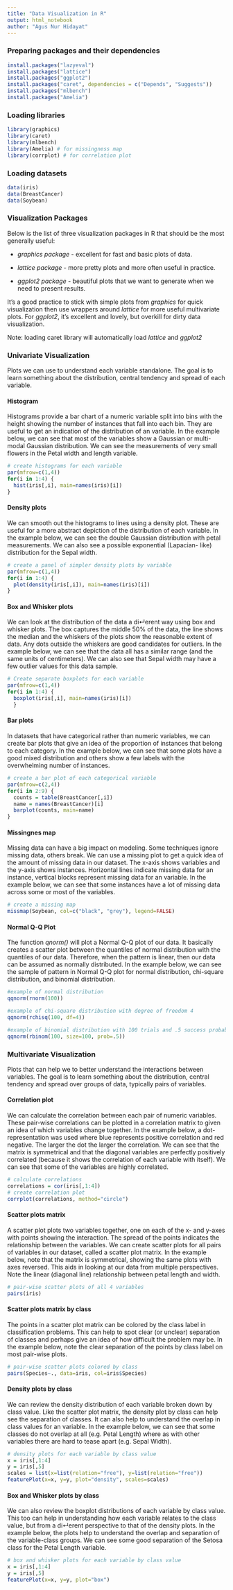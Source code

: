 ```yaml
---
title: "Data Visualization in R"
output: html_notebook
author: "Agus Nur Hidayat"
---
```


### Preparing packages and their dependencies

```r
install.packages("lazyeval")
install.packages("lattice")
install.packages("ggplot2")
install.packages("caret", dependencies = c("Depends", "Suggests"))
install.packages("mlbench")
install.packages("Amelia")
```

### Loading libraries

```r
library(graphics)
library(caret)
library(mlbench)
library(Amelia) # for missingness map
library(corrplot) # for correlation plot
```

### Loading datasets

```r
data(iris)
data(BreastCancer)
data(Soybean)
```

### Visualization Packages

Below is the list of three visualization packages in R that should be the most generally useful:

* *graphics package* - excellent for fast and basic plots of data.

* *lattice package* - more pretty plots and more often useful in practice.

* *ggplot2 package* - beautiful plots that we want to generate when we need to present results.

It's a good practice to stick with simple plots from *graphics* for quick  visualization then use wrappers around *lattice* for more useful multivariate plots. For *ggplot2*, it's excellent and lovely, but overkill for dirty data visualization.

Note: loading caret library will automatically load *lattice* and *ggplot2* 

### Univariate Visualization

Plots we can use to understand each variable standalone. The goal is to learn something about the distribution, central tendency and spread of each variable.

#### Histogram

Histograms provide a bar chart of a numeric variable split into bins with the height showing the number of instances that fall into each bin. They are useful to get an indication of the distribution of an variable. In the example below, we can see that most of the variables show a Gaussian or multi-modal Gaussian distribution. We can see the measurements of very small flowers in the Petal width and length variable.

```r
# create histograms for each variable
par(mfrow=c(1,4))
for(i in 1:4) {
  hist(iris[,i], main=names(iris)[i])
}
```

#### Density plots

We can smooth out the histograms to lines using a density plot. These are useful for a more abstract depiction of the distribution of each variable. In the example below, we can see the double Gaussian distribution with petal measurements. We can also see a possible exponential (Lapacian- like) distribution for the Sepal width.

```r
# create a panel of simpler density plots by variable
par(mfrow=c(1,4))
for(i in 1:4) {
  plot(density(iris[,i]), main=names(iris)[i])
}
```


#### Box and Whisker plots

We can look at the distribution of the data a di↵erent way using box and whisker plots. The box captures the middle 50% of the data, the line shows the median and the whiskers of the plots show the reasonable extent of data. Any dots outside the whiskers are good candidates for outliers. In the example below, we can see that the data all has a similar range (and the same units of centimeters). We can also see that Sepal width may have a few outlier values for this data sample.

```r
# Create separate boxplots for each variable
par(mfrow=c(1,4))
for(i in 1:4) {
  boxplot(iris[,i], main=names(iris)[i])
  }
```


#### Bar plots

In datasets that have categorical rather than numeric variables, we can create bar plots that give an idea of the proportion of instances that belong to each category. In the example below, we can see that some plots have a good mixed distribution and others show a few labels with the overwhelming number of instances.

```r
# create a bar plot of each categorical variable
par(mfrow=c(2,4))
for(i in 2:9) {
  counts = table(BreastCancer[,i])
  name = names(BreastCancer)[i]
  barplot(counts, main=name)
}
```


#### Missingnes map

Missing data can have a big impact on modeling. Some techniques ignore missing data, others break. We can use a missing plot to get a quick idea of the amount of missing data in our dataset. The x-axis shows variables and the y-axis shows instances. Horizontal lines indicate missing data for an instance, vertical blocks represent missing data for an variable. In the example below, we can see that some instances have a lot of missing data across some or most of the variables.

```r
# create a missing map
missmap(Soybean, col=c("black", "grey"), legend=FALSE)
```

#### Normal Q-Q Plot

The function *qnorm()* will plot a Normal Q-Q plot of our data. It basically creates a scatter plot between the quantiles of normal distribution with the quantiles of our data. Therefore, when the pattern is linear, then our data can be assumed as normally distributed. In the example below, we can see the sample of pattern in Normal Q-Q plot for normal distribution, chi-square distribution, and binomial distribution.

```r
#example of normal distribution
qqnorm(rnorm(100))
```

```r
#example of chi-square distribution with degree of freedom 4
qqnorm(rchisq(100, df=4))
```

```r
#example of binomial distribution with 100 trials and .5 success probability on each trial
qqnorm(rbinom(100, size=100, prob=.5))
```

### Multivariate Visualization

Plots that can help we to better understand the interactions between variables. The goal is to learn something about the distribution, central tendency and spread over groups of data, typically pairs of variables.

#### Correlation plot

We can calculate the correlation between each pair of numeric variables. These pair-wise correlations can be plotted in a correlation matrix to given an idea of which variables change together. In the example below, a dot-representation was used where blue represents positive correlation and red negative. The larger the dot the larger the correlation. We can see that the matrix is symmetrical and that the diagonal variables are perfectly positively correlated (because it shows the correlation of each variable with itself). We can see that some of the variables are highly correlated.

```r
# calculate correlations
correlations = cor(iris[,1:4])
# create correlation plot
corrplot(correlations, method="circle")
```


#### Scatter plots matrix

A scatter plot plots two variables together, one on each of the x- and y-axes with points showing the interaction. The spread of the points indicates the relationship between the variables. We can create scatter plots for all pairs of variables in our dataset, called a scatter plot matrix. In the example below, note that the matrix is symmetrical, showing the same plots with axes reversed. This aids in looking at our data from multiple perspectives. Note the linear (diagonal line) relationship between petal length and width.

```r
# pair-wise scatter plots of all 4 variables
pairs(iris)
```


#### Scatter plots matrix by class

The points in a scatter plot matrix can be colored by the class label in classification problems. This can help to spot clear (or unclear) separation of classes and perhaps give an idea of how difficult the problem may be. In the example below, note the clear separation of the points by class label on most pair-wise plots.

```r
# pair-wise scatter plots colored by class
pairs(Species~., data=iris, col=iris$Species)
```


#### Density plots by class

We can review the density distribution of each variable broken down by class value. Like the scatter plot matrix, the density plot by class can help see the separation of classes. It can also help to understand the overlap in class values for an variable. In the example below, we can see that some classes do not overlap at all (e.g. Petal Length) where as with other variables there are hard to tease apart (e.g. Sepal Width).

```r
# density plots for each variable by class value
x = iris[,1:4]
y = iris[,5]
scales = list(x=list(relation="free"), y=list(relation="free"))
featurePlot(x=x, y=y, plot="density", scales=scales)
```


#### Box and Whisker plots by class

We can also review the boxplot distributions of each variable by class value. This too can help in understanding how each variable relates to the class value, but from a di↵erent perspective to that of the density plots. In the example below, the plots help to understand the overlap and separation of the variable-class groups. We can see some good separation of the Setosa class for the Petal Length variable.

```r
# box and whisker plots for each variable by class value
x = iris[,1:4]
y = iris[,5]
featurePlot(x=x, y=y, plot="box")
```
